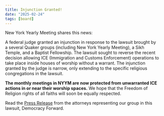 ```yaml
---
title: Injunction Granted!
date: "2025-02-24"
tags: [board]
---
```


New York Yearly Meeting shares this news:

A federal judge granted an injunction in response to the lawsuit brought by a several Quaker groups (including New York Yearly Meeting), a Sikh Temple, and a Baptist Fellowship. The lawsuit sought to reverse the recent decision allowing ICE (Immigration and Customs Enforcement) operations to take place inside houses of worship without a warrant. The injunction granted by the judge is narrow, only extending to the specific religious congregations in the lawsuit.

**The monthly meetings in NYYM are now protected from unwarranted ICE actions in or near their worship spaces.** We hope that the Freedom of Religion rights of all faiths will soon be equally respected.

Read the [Press Release](https://democracyforward.org/updates/judge-blocks-ice-enforcement-in-houses-of-worship/) from the attorneys representing our group in this lawsuit, Democracy Forward.
